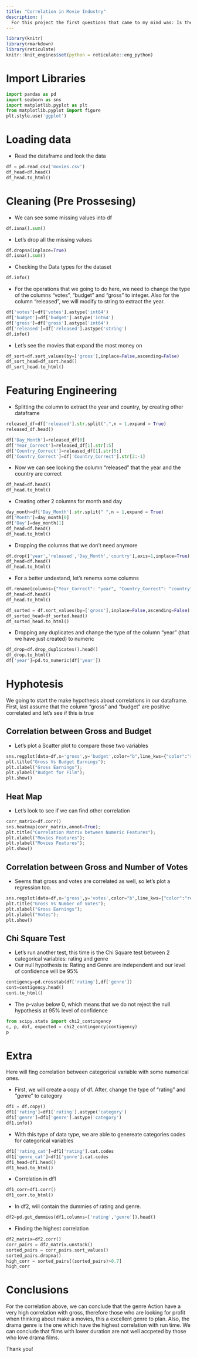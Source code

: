 ```yaml
---
title: "Correlation in Movie Industry"
description: |
  For this project the first questions that came to my mind was: Is the movie industry dying? Is Netflix the new entertainment king? And the best way to answer those is analyzing that dataset of four decades using Pandas, Matpoltlib and Seaborn to also understand more factors that intervene in this industry, like actors, genres, user ratings and more.
---
```


```r
library(knitr)  
library(rmarkdown) 
library(reticulate)  
knitr::knit_engines$set(python = reticulate::eng_python)  
```

# Import Libraries 

```python
import pandas as pd 
import seaborn as sns
import matplotlib.pyplot as plt
from matplotlib.pyplot import figure
plt.style.use('ggplot')
```


# Loading data 

- Read the dataframe and look the data

```python
df = pd.read_csv('movies.csv')
df_head=df.head()
df_head.to_html()
```

# Cleaning (Pre Prossesing) 

- We can see some missing values into df

```python
df.isna().sum()
```

- Let's drop all the missing values 

```python
df.dropna(inplace=True)
df.isna().sum()
```

- Checking the Data types for the dataset

```python
df.info()
```

- For the operations that we going to do here, we need to change the type of the columns "votes", "budget" and "gross" to integer. Also for the column "released", we will modify to string to extract the year.

```python
df['votes']=df['votes'].astype('int64')
df['budget']=df['budget'].astype('int64')
df['gross']=df['gross'].astype('int64')
df['released']=df['released'].astype('string')
df.info()
```

- Let's see the movies that expand the most money on

```python
df_sort=df.sort_values(by=['gross'],inplace=False,ascending=False)
df_sort_head=df_sort.head()
df_sort_head.to_html()
```


# Featuring Engineering

- Splitting the column to extract the year and country, by creating other dataframe

```python
released_df=df['released'].str.split(",",n = 1,expand = True) 
released_df.head()
```

```python
df['Day_Month']=released_df[0]
df['Year_Correct']=released_df[1].str[:5]
df['Country_Correct']=released_df[1].str[5:]
df['Country_Correct']=df['Country_Correct'].str[2:-1]
```

- Now we can see looking the column "released" that the year and the country are correct

```python
df_head=df.head()
df_head.to_html()
```

- Creating other 2 columns for month and day


```python
day_month=df['Day_Month'].str.split(" ",n = 1,expand = True) 
df['Month']=day_month[0]
df['Day']=day_month[1]
df_head=df.head()
df_head.to_html()
```

- Dropping the columns that we don't need anymore

```python
df.drop(['year','released','Day_Month','country'],axis=1,inplace=True)
df_head=df.head()
df_head.to_html()
```

- For a better undestand, let's renema some columns

```python
df.rename(columns={"Year_Correct": "year", "Country_Correct": "country",'Month':'month','Day':'day'},inplace=True)
df_head=df.head()
df_head.to_html()
```


```python
df_sorted = df.sort_values(by=['gross'],inplace=False,ascending=False)
df_sorted_head=df_sorted.head()
df_sorted_head.to_html()
```

- Dropping any duplicates and change the type of the column "year" (that we have just created) to numeric

```python
df_drop=df.drop_duplicates().head()
df_drop.to_html()
df['year']=pd.to_numeric(df['year'])
```

# Hyphotesis 

We going to start the make hypothesis about correlations in our dataframe. First, last assume that the column "gross" and "budget" are positive correlated and let's see if this is true 

## Correlation between Gross and Budget

- Let's plot a Scatter plot to compare those two variables

```python
sns.regplot(data=df,x='gross',y='budget',color="b",line_kws={"color":"red"});
plt.title("Gross Vs Budget Earnings");
plt.xlabel("Gross Earnings");
plt.ylabel("Budget for Film");
plt.show()
```

## Heat Map

- Let's look to see if we can find other correlation

```python
corr_matrix=df.corr()
sns.heatmap(corr_matrix,annot=True);
plt.title("Correlation Matrix between Numeric Features");
plt.xlabel("Movies Features");
plt.ylabel("Movies Features");
plt.show()
```

## Correlation between Gross and Number of Votes

- Seems that gross and votes are correlated as well, so let's plot a regression too.

```python
sns.regplot(data=df,x='gross',y='votes',color="b",line_kws={"color":"red"});
plt.title("Gross Vs Number of Votes");
plt.xlabel("Gross Earnings");
plt.ylabel("Votes");
plt.show()
```

## Chi Square Test

- Let's run another test, this time is the Chi Square test between 2 categorical variables: rating and genre 
- Our null hypothesis is: Rating and Genre are independent and our level of confidence will be 95%

```python
contigency=pd.crosstab(df['rating'],df['genre'])
cont=contigency.head()
cont.to_html()
```

- The p-value below 0, which means that we do not reject the null hypothesis at 95% level of confidence

```python
from scipy.stats import chi2_contingency
c, p, dof, expected = chi2_contingency(contigency)
p
```

# Extra 

Here will fing correlation between categorical variable with some numerical ones.

- First, we will create a copy of df. After, change the type of "rating" and "genre" to category 

```python
df1 = df.copy()
df1['rating']=df1['rating'].astype('category')
df1['genre']=df1['genre'].astype('category')
df1.info()
```

- With this type of data type, we are able to genereate categories codes for categorical variables

```python
df1['rating_cat']=df1['rating'].cat.codes
df1['genre_cat']=df1['genre'].cat.codes
df1_head=df1.head()
df1_head.to_html()
```

- Correlation in df1

```python
df1_corr=df1.corr()
df1_corr.to_html()
```

- In df2, will contain the dummies of rating and genre.

```python
df2=pd.get_dummies(df1,columns=['rating','genre']).head()
```

- Finding the highest correlation

```python
df2_matrix=df2.corr()
corr_pairs = df2_matrix.unstack()
sorted_pairs = corr_pairs.sort_values()
sorted_pairs.dropna()
high_corr = sorted_pairs[(sorted_pairs)>0.7]
high_corr
```

# Conclusions

For the correlation above, we can conclude that the genre Action have a very high correlation with gross, therefore those who are looking for profit when thinking about make a movies, this a excellent genre to plan. 
Also, the drama genre is the one which have the highest correlation with run time. We can conclude that films with lower duration are not well accpeted by those who love drama films. 

Thank you! 



